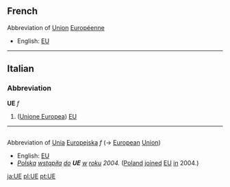 ==French==
Abbreviation of [[Union]] [[Européenne]]
* English: [[EU]]
----
==Italian==
===Abbreviation===
'''UE''' ''f''

# ([[Unione Europea]]) [[EU]]

----
=={{pl}}==
Abbreviation of [[Unia]] [[europejski|Europejska]] ''f'' (→ [[European]] [[Union]])
* English: [[EU]]
* ''[[Polska]] [[wstępować|wstąpiła]] [[do]] '''UE''' [[w]] [[rok]]u 2004.'' ([[Poland]] [[join]]ed [[EU]] [[in]] 2004.)

[[ja:UE]]
[[pl:UE]]
[[pt:UE]]